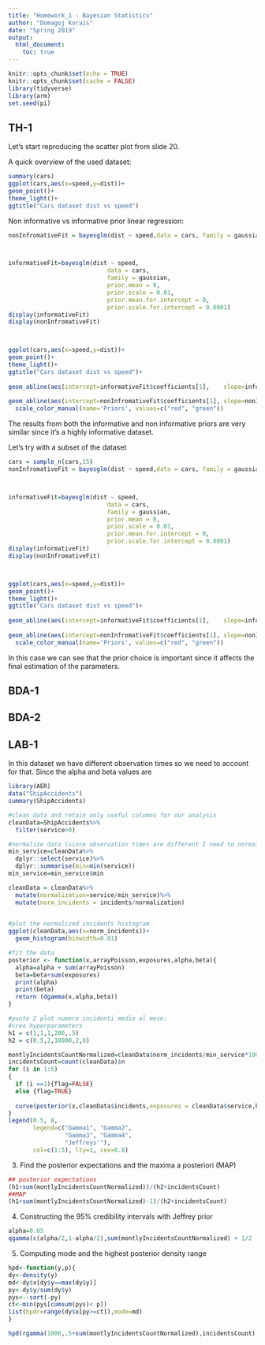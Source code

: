 ```yaml
---
title: "Homework_1 - Bayesian Statistics"
author: "Domagoj Korais"
date: "Spring 2019"
output: 
  html_document:
    toc: true
---
```


```r
knitr::opts_chunk$set(echo = TRUE)
knitr::opts_chunk$set(cache = FALSE)
library(tidyverse)
library(arm)
set.seed(pi)
```

## TH-1

Let's start reproducing the scatter plot from slide 20.

A quick overview of the used dataset:

```r
summary(cars)
ggplot(cars,aes(x=speed,y=dist))+
geom_point()+
theme_light()+
ggtitle("Cars dataset dist vs speed")

```

 Non informative vs informative prior linear regression:
 
```r

nonInfromativeFit = bayesglm(dist ~ speed,data = cars, family = gaussian ,prior.mean = 1, prior.scale = Inf)



informativeFit=bayesglm(dist ~ speed,
                            data = cars, 
                            family = gaussian,
                            prior.mean = 0, 
                            prior.scale = 0.01,
                            prior.mean.for.intercept = 0,
                            prior.scale.for.intercept = 0.0001)
display(informativeFit)
display(nonInfromativeFit)



ggplot(cars,aes(x=speed,y=dist))+
geom_point()+
theme_light()+
ggtitle("Cars dataset dist vs speed")+
  
geom_abline(aes(intercept=informativeFit$coefficients[1],    slope=informativeFit$coefficients[2], col = "Informative"))+
  
geom_abline(aes(intercept=nonInfromativeFit$coefficients[1], slope=nonInfromativeFit$coefficients[2], col="Non informative"))+
  scale_color_manual(name='Priors', values=c("red", "green"))
```

The results from both the informative and non informative priors are very similar since it's a highly informative dataset.

Let's try with a subset of the dataset

```r
cars = sample_n(cars,15)
nonInfromativeFit = bayesglm(dist ~ speed,data = cars, family = gaussian ,prior.mean = 1, prior.scale = Inf)



informativeFit=bayesglm(dist ~ speed,
                            data = cars, 
                            family = gaussian,
                            prior.mean = 0, 
                            prior.scale = 0.01,
                            prior.mean.for.intercept = 0,
                            prior.scale.for.intercept = 0.0001)
display(informativeFit)
display(nonInfromativeFit)



ggplot(cars,aes(x=speed,y=dist))+
geom_point()+
theme_light()+
ggtitle("Cars dataset dist vs speed")+
  
geom_abline(aes(intercept=informativeFit$coefficients[1],    slope=informativeFit$coefficients[2], col = "Informative"))+
  
geom_abline(aes(intercept=nonInfromativeFit$coefficients[1], slope=nonInfromativeFit$coefficients[2], col="Non informative"))+
  scale_color_manual(name='Priors', values=c("red", "green"))
```

In this case we can see that the prior choice is important since it affects the final estimation of the parameters.

## BDA-1

## BDA-2

## LAB-1

In this dataset we have different observation times so we need to account for that.
Since the alpha and beta values are 
```r
library(AER)
data("ShipAccidents")
summary(ShipAccidents)

#clean data and retain only useful columns for our analysis
cleanData=ShipAccidents%>%
  filter(service>0)

#normalize data (since observation times are different I need to normalize)
min_service=cleanData%>%
  dplyr::select(service)%>%
  dplyr::summarise(min=min(service))
min_service=min_service$min

cleanData = cleanData%>%
  mutate(normalization=service/min_service)%>%
  mutate(norm_incidents = incidents/normalization)
  

#plot the normalized incidents histogram 
ggplot(cleanData,aes(x=norm_incidents))+
  geom_histogram(binwidth=0.01)

#fit the data
posterior <- function(x,arrayPoisson,exposures,alpha,beta){
  alpha=alpha + sum(arrayPoisson)
  beta=beta+sum(exposures)
  print(alpha)
  print(beta)
  return (dgamma(x,alpha,beta))
}

#punto 2 plot numero incidenti medio al mese:
#creo hyperparameters
h1 = c(1,1,1,200,.5)  
h2 = c(0.5,2,10000,2,0) 

montlyIncidentsCountNormalized=cleanData$norm_incidents/min_service*100
incidentsCount=count(cleanData)$n
for (i in 1:5)
{
  if (i ==1){flag=FALSE}
  else {flag=TRUE}
  
  curve(posterior(x,cleanData$incidents,exposures = cleanData$service,h1[i],h2[i]),main="Montly posterior",col=i,add=flag, from=0, to=0.005,ylim=c(0,200) , xlab="x", ylab="y",n=10000)
}
legend(0.5, 8,
       legend=c("Gamma1", "Gamma2",
                "Gamma3", "Gamma4",
                "Jeffreys'"),
       col=c(1:5), lty=1, cex=0.8)


```

3) Find the posterior expectations and the maxima a posteriori (MAP) 

```r
## posterior expectations
(h1+sum(montlyIncidentsCountNormalized))/(h2+incidentsCount)
##MAP
(h1+sum(montlyIncidentsCountNormalized)-1)/(h2+incidentsCount)
```

4) Constructing the 95% credibility intervals with Jeffrey prior

```r
alpha=0.05
qgamma(c(alpha/2,1-alpha/2),sum(montlyIncidentsCountNormalized) + 1/2 ,incidentsCount)
```

5) Computing mode and the highest posterior density range
```r
hpd<-function(y,p){
dy<-density(y)
md<-dy$x[dy$y==max(dy$y)]
py<-dy$y/sum(dy$y)
pys<--sort(-py)
ct<-min(pys[cumsum(pys)< p])
list(hpdr=range(dy$x[py>=ct]),mode=md)
}

hpd(rgamma(1000,.5+sum(montlyIncidentsCountNormalized),incidentsCount),.95)
```




